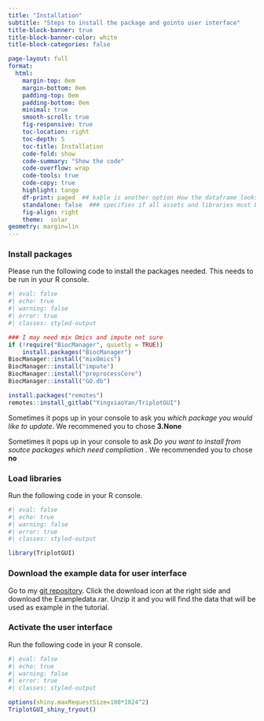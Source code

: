 ```yaml
---
title: "Installation"
subtitle: "Steps to install the package and gointo user interface"
title-block-banner: true
title-block-banner-color: white
title-block-categories: false

page-layout: full
format:
  html: 
    margin-top: 0em
    margin-bottom: 0em
    padding-top: 0em
    padding-bottom: 0em
    minimal: true
    smooth-scroll: true
    fig-responsive: true
    toc-location: right
    toc-depth: 5
    toc-title: Installation
    code-fold: show
    code-summary: "Show the code"
    code-overflow: wrap
    code-tools: true
    code-copy: true
    highlight: tango
    df-print: paged  ## kable is another option How the dataframe looks like 
    standalone: false  ### specifies if all assets and libraries must be integrated into the output html file as a standalone document.
    fig-align: right
    theme:  solar
geometry: margin=lin  
---
```


### Install packages

Please run the following code to install the packages needed. This needs to be run in your R console.

```r
#| eval: false
#| echo: true
#| warning: false
#| error: true
#| classes: styled-output

### I may need mix Omics and impute not sure
if (!require("BiocManager", quietly = TRUE))
    install.packages("BiocManager")
BiocManager::install("mixOmics")
BiocManager::install("impute")
BiocManager::install("preprocessCore")
BiocManager::install("GO.db")

install.packages("remotes")
remotes::install_gitlab("YingxiaoYan/TriplotGUI")
```

Sometimes it pops up in your console to ask you *which package you would like to update*. We recommened you to chose **3.None**

Sometimes it pops up in your console to ask *Do you want to install from soutce packages which need compliation* . We recommended you to chose **no** 

### Load libraries 

Run the following code in your R console.

```r
#| eval: false
#| echo: true
#| warning: false
#| error: true
#| classes: styled-output

library(TriplotGUI)
```

### Download the example data for user interface

Go to my [git repository](https://gitlab.com/YingxiaoYan/triplotgui/-/blob/main/Example_data.rar?ref_type=heads){target="_blank"}.
Click the download icon at the right side and download the Exampledata.rar. Unzip it and you will find the data that will be used as example in the tutorial.


### Activate the user interface

Run the following code in your R console.

```r
#| eval: false
#| echo: true
#| warning: false
#| error: true
#| classes: styled-output

options(shiny.maxRequestSize=100*1024^2)
TriplotGUI_shiny_tryout()

```


